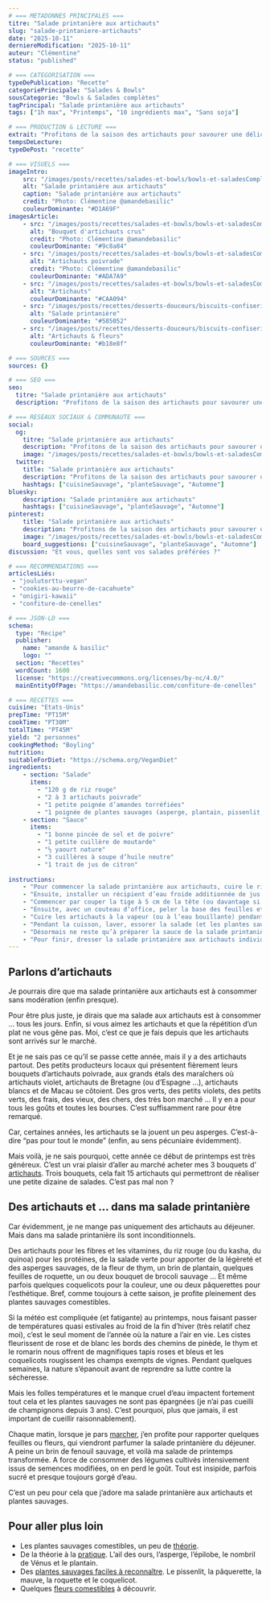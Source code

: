 ```yaml
---
# === METADONNES PRINCIPALES ===
titre: "Salade printanière aux artichauts"
slug: "salade-printaniere-artichauts"
date: "2025-10-11"
derniereModification: "2025-10-11"
auteur: "Clémentine"
status: "published"

# === CATEGORISATION ===
typeDePublication: "Recette"
categoriePrincipale: "Salades & Bowls"
sousCategorie: "Bowls & Salades complètes"
tagPrincipal: "Salade printanière aux artichauts"
tags: ["1h max", "Printemps", "10 ingrédients max", "Sans soja"]

# === PRODUCTION & LECTURE ===
extrait: "Profitons de la saison des artichauts pour savourer une délicieuse salade printanière aux artichauts, riz rouge et plantes sauvages."
tempsDeLecture:
typeDePost: "recette"

# === VISUELS ===
imageIntro: 
    src: "/images/posts/recettes/salades-et-bowls/bowls-et-saladesCompletes/salade-printaniere-artichauts/Salade-artichauts-_-1290057-JPEG2.webp"
    alt: "Salade printanière aux artichauts"
    caption: "Salade printanière aux artichauts"
    credit: "Photo: Clémentine @amandebasilic"
    couleurDominante: "#D1A69F"
imagesArticle:
    - src: "/images/posts/recettes/salades-et-bowls/bowls-et-saladesCompletes/salade-printaniere-artichauts/Bouquet-dartichauts_P-1290045panier-rotated.webp"
      alt: "Bouquet d'artichauts crus"
      credit: "Photo: Clémentine @amandebasilic"
      couleurDominante: "#9c8a84"
    - src: "/images/posts/recettes/salades-et-bowls/bowls-et-saladesCompletes/salade-printaniere-artichauts/Artichaus-cuits.webp"
      alt: "Artichauts poivrade"
      credit: "Photo: Clémentine @amandebasilic"
      couleurDominante: "#ADA7A9"
    - src: "/images/posts/recettes/salades-et-bowls/bowls-et-saladesCompletes/salade-printaniere-artichauts/Artichauts-_-P1290037-inverse.webp"
      alt: "Artichauts"
      couleurDominante: "#CAA094"
    - src: "/images/posts/recettes/desserts-douceurs/biscuits-confiseries/cookies-au-beurre-de-cacahuete/Salade-aux-artichauts.webp"
      alt: "Salade printanière"
      couleurDominante: "#585052"
    - src: "/images/posts/recettes/desserts-douceurs/biscuits-confiseries/cookies-au-beurre-de-cacahuete/Artichauts-fleurs.webp"
      alt: "Artichauts & fleurs"
      couleurDominante: "#b18e8f"

# === SOURCES ===
sources: {}

# === SEO ===
seo: 
  titre: "Salade printanière aux artichauts"
  description: "Profitons de la saison des artichauts pour savourer une délicieuse salade printanière aux artichauts, riz rouge et plantes sauvages."

# === RESEAUX SOCIAUX & COMMUNAUTE ===
social: 
  og:
    titre: "Salade printanière aux artichauts"
    description: "Profitons de la saison des artichauts pour savourer une délicieuse salade printanière aux artichauts, riz rouge et plantes sauvages."
    image: "/images/posts/recettes/salades-et-bowls/bowls-et-saladesCompletes/salade-printaniere-artichauts/Salade-artichauts-_-1290057-JPEG2.webp"
  twitter:
    title: "Salade printanière aux artichauts"
    description: "Profitons de la saison des artichauts pour savourer une délicieuse salade printanière aux artichauts, riz rouge et plantes sauvages."
    hashtags: ["cuisineSauvage", "planteSauvage", "Automne"]
bluesky:
    description: "Salade printanière aux artichauts"
    hashtags: ["cuisineSauvage", "planteSauvage", "Automne"]
pinterest:
    title: "Salade printanière aux artichauts"
    description: "Profitons de la saison des artichauts pour savourer une délicieuse salade printanière aux artichauts, riz rouge et plantes sauvages."
    image: "/images/posts/recettes/salades-et-bowls/bowls-et-saladesCompletes/salade-printaniere-artichauts/Salade-artichauts-_-1290057-JPEG2.webp" # Format 2:3 optimisé
    board_suggestions: ["cuisineSauvage", "planteSauvage", "Automne"]
discussion: "Et vous, quelles sont vos salades préférées ?"

# === RECOMMENDATIONS ===
articlesLiés:
 - "joulutorttu-vegan"
 - "cookies-au-beurre-de-cacahuete"
 - "onigiri-kawaii"
 - "confiture-de-cenelles"

# === JSON-LD ===
schema:
  type: "Recipe"
  publisher: 
    name: "amande & basilic"
    logo: ""
  section: "Recettes"
  wordCount: 1600
  license: "https://creativecommons.org/licenses/by-nc/4.0/"
  mainEntityOfPage: "https://amandebasilic.com/confiture-de-cenelles"

# === RECETTES ===
cuisine: "Etats-Unis"
prepTime: "PT15M"
cookTime: "PT30M"
totalTime: "PT45M"
yield: "2 personnes"
cookingMethod: "Boyling"
nutrition: 
suitableForDiet: "https://schema.org/VeganDiet"
ingredients:
    - section: "Salade"
      items: 
        - "120 g de riz rouge"
        - "2 à 3 artichauts poivrade"
        - "1 petite poignée d’amandes torréfiées"
        - "1 poignée de plantes sauvages (asperge, plantain, pissenlit, fenouil, roquette, thym, coquelicot …)"
    - section: "Sauce" 
      items: 
        - "1 bonne pincée de sel et de poivre"
        - "1 petite cuillère de moutarde"
        - "½ yaourt nature"
        - "3 cuillères à soupe d’huile neutre"
        - "1 trait de jus de citron"
    
instructions: 
    - "Pour commencer la salade printanière aux artichauts, cuire le riz rouge (préalablement rincé) à l’eau bouillante salée une bonne vingtaine de minutes. Puis, égoutter et réserver."
    - "Ensuite, installer un récipient d’eau froide additionnée de jus de citron avant de préparer les artichauts."
    - "Commencer par couper la tige à 5 cm de la tête (ou davantage si les artichauts sont tendres) et, enlever les feuilles extérieures les plus coriaces en tournant l’artichaut."
    - "Ensuite, avec un couteau d’office, peler la base des feuilles et éplucher la tige. Maintenant, trancher le haut des feuilles puis couper l’artichaut en 2 dans le sens de la longueur. Immédiatement, plonger l’artichaut dans l’eau citronnée et réserver ainsi jusqu’à la cuisson."
    - "Cuire les artichauts à la vapeur (ou à l’eau bouillante) pendant 25 à 30 minutes. Piquer un couteau dans les feuilles pour vérifier la cuisson, les feuilles doivent être assez tendres."
    - "Pendant la cuisson, laver, essorer la salade (et les plantes sauvages) et la couper en chiffonnade."
    - "Désormais ne reste qu’à préparer la sauce de la salade printanière. Verser le sel, le poivre, la moutarde et le yaourt dans un bol et mélanger. Puis, incorporer l’huile petit à petit en fouettant et finir par le jus de citron."
    - "Pour finir, dresser la salade printanière aux artichauts individuellement en finissant par les plantes sauvages émincées et les amandes torréfiées. Napper légèrement de sauce et servir."
---
```


## Parlons d’artichauts

Je pourrais dire que ma salade printanière aux artichauts est à consommer sans modération (enfin presque).

Pour être plus juste, je dirais que ma salade aux artichauts est à consommer … tous les jours.
Enfin, si vous aimez les artichauts et que la répétition d’un plat ne vous gêne pas. Moi, c’est ce que je fais depuis que les artichauts sont arrivés sur le marché.

Et je ne sais pas ce qu’il se passe cette année, mais il y a des artichauts partout.
Des petits producteurs locaux qui présentent fièrement leurs bouquets d’artichauts poivrade, aux grands étals des maraîchers où artichauts violet, artichauts de Bretagne (ou d’Espagne …), artichauts blancs et de Macau se côtoient.
Des gros verts, des petits violets, des petits verts, des frais, des vieux, des chers, des très bon marché … Il y en a pour tous les goûts et toutes les bourses. C’est suffisamment rare pour être remarqué.

Car, certaines années, les artichauts se la jouent un peu asperges. C’est-à-dire “pas pour tout le monde” (enfin, au sens pécuniaire évidemment).

Mais voilà, je ne sais pourquoi, cette année ce début de printemps est très généreux. C’est un vrai plaisir d’aller au marché acheter mes 3 bouquets d’ [artichauts](https://www.passeportsante.net/fr/Solutions/PlantesSupplements/Fiche.aspx?doc=artichaut_ps).
Trois bouquets, cela fait 15 artichauts qui permettront de réaliser une petite dizaine de salades. C’est pas mal non ?

## Des artichauts et … dans ma salade printanière

Car évidemment, je ne mange pas uniquement des artichauts au déjeuner. Mais dans ma salade printanière ils sont inconditionnels.

Des artichauts pour les fibres et les vitamines, du riz rouge (ou du kasha, du quinoa) pour les protéines, de la salade verte pour apporter de la légèreté et des asperges sauvages, de la fleur de thym, un brin de plantain, quelques feuilles de roquette, un ou deux bouquet de brocoli sauvage …
Et même parfois quelques coquelicots pour la couleur, une ou deux pâquerettes pour l’esthétique.
Bref, comme toujours à cette saison, je profite pleinement des plantes sauvages comestibles.

Si la météo est compliquée (et fatigante) au printemps, nous faisant passer de températures quasi estivales au froid de la fin d’hiver (très relatif chez moi), c’est le seul moment de l’année où la nature a l’air en vie.
Les cistes fleurissent de rose et de blanc les bords des chemins de pinède, le thym et le romarin nous offrent de magnifiques tapis roses et bleus et les coquelicots rougissent les champs exempts de vignes. Pendant quelques semaines, la nature s’épanouit avant de reprendre sa lutte contre la sécheresse.

Mais les folles températures et le manque cruel d’eau impactent fortement tout cela et les plantes sauvages ne sont pas épargnées (je n’ai pas cueilli de champignons depuis 3 ans). C’est pourquoi, plus que jamais, il est important de cueillir raisonnablement).

Chaque matin, lorsque je pars [marcher](https://amandebasilic.com/la-marche-besoin-quotidien/), j’en profite pour rapporter quelques feuilles ou fleurs, qui viendront parfumer la salade printanière du déjeuner. A peine un brin de fenouil sauvage, et voilà ma salade de printemps transformée.
A force de consommer des légumes cultivés intensivement issus de semences modifiées, on en perd le goût. Tout est insipide, parfois sucré et presque toujours gorgé d’eau.

C’est un peu pour cela que j’adore ma salade printanière aux artichauts et plantes sauvages.

## Pour aller plus loin

- Les plantes sauvages comestibles, un peu de [théorie](https://amandebasilic.com/plantes-sauvages-comestibles/).
- De la théorie à la [pratique](https://amandebasilic.com/plantes-sauvages-comestibles-de-theorie-a-pratique/). L’ail des ours, l’asperge, l’épilobe, le nombril de Vénus et le plantain.
- Des [plantes sauvages faciles à reconnaître](https://amandebasilic.com/plantes-sauvages-comestibles-suite-fin/). Le pissenlit, la pâquerette, la mauve, la roquette et le coquelicot.
- Quelques [fleurs comestibles](https://amandebasilic.com/fleurs-comestibles-a-decouvrir/) à découvrir.